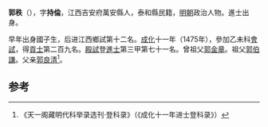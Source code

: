 '''郭秩'''（{{bd|1437年||？}}），字'''持倫'''，江西吉安府萬安縣人，泰和縣民籍，[[明朝|明朝]]政治人物。進士出身。

早年出身國子生，后进江西鄉試第十二名。[[成化|成化]]十一年（1475年），參加乙未科[[會試|會試]]，得[[貢士|貢士]]第二百九名。[[殿試|殿試]]登[[進士|進士]]第三甲第七十一名。曾祖父[[郭金章|郭金章]]。祖父[[郭伯謙|郭伯謙]]。父亲[[郭良清|郭良清]]<ref>《天一阁藏明代科举录选刊·登科录》（《成化十一年进士登科录》）</ref>。

==参考==
{{reflist}}
{{明朝人物小作品}}
{{成化十一年乙未科殿試金榜}}
